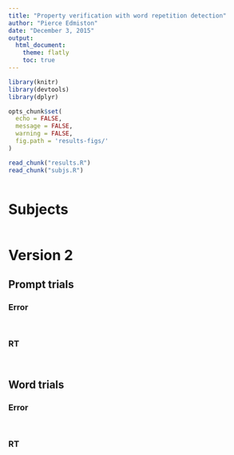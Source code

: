 ```yaml
---
title: "Property verification with word repetition detection"
author: "Pierce Edmiston"
date: "December 3, 2015"
output:
  html_document:
    theme: flatly
    toc: true
---
```


```r
library(knitr)
library(devtools)
library(dplyr)

opts_chunk$set(
  echo = FALSE,
  message = FALSE,
  warning = FALSE,
  fig.path = 'results-figs/'
)

read_chunk("results.R")
read_chunk("subjs.R")
```

```r
```

# Subjects

```r
```

# Version 2

## Prompt trials

### Error

```r
```

```r
```

### RT

```r
```

```r
```

## Word trials

### Error

```r
```

```r
```

### RT

```r
```

```r
```